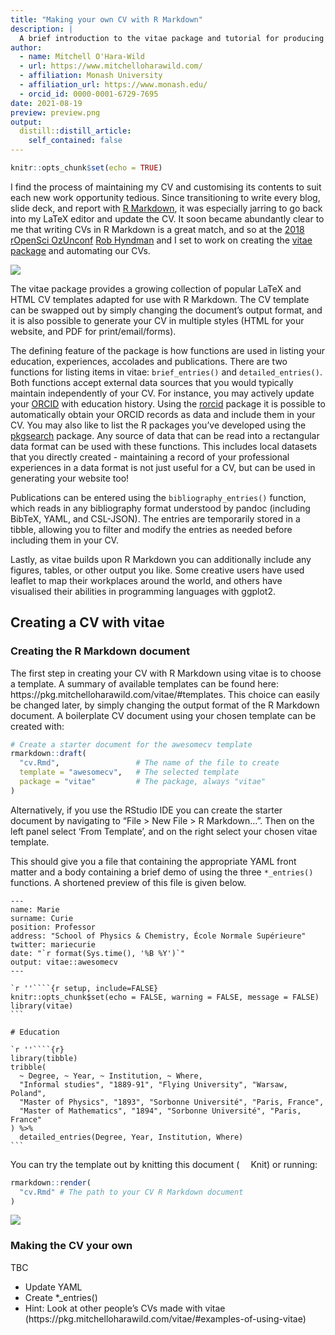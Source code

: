 ```yaml
---
title: "Making your own CV with R Markdown"
description: |
  A brief introduction to the vitae package and tutorial for producing your own data driven CV.
author:
  - name: Mitchell O'Hara-Wild
  - url: https://www.mitchelloharawild.com/
  - affiliation: Monash University
  - affiliation_url: https://www.monash.edu/
  - orcid_id: 0000-0001-6729-7695
date: 2021-08-19
preview: preview.png
output:
  distill::distill_article:
    self_contained: false
---
```



```r
knitr::opts_chunk$set(echo = TRUE)
```

I find the process of maintaining my CV and customising its contents to suit each new work opportunity tedious. Since transitioning to write every blog, slide deck, and report with [R Markdown](https://rmarkdown.rstudio.com/), it was especially jarring to go back into my LaTeX editor and update the CV. It soon became abundantly clear to me that writing CVs in R Markdown is a great match, and so at the [2018 rOpenSci OzUnconf](https://ozunconf18.ropensci.org/) [Rob Hyndman](https://robjhyndman.com/) and I set to work on creating the [vitae package](https://pkg.mitchelloharawild.com/vitae/) and automating our CVs.

<div class="l-gutter">
[![](vitae.png)](https://pkg.mitchelloharawild.com/vitae/)
</div>

The vitae package provides a growing collection of popular LaTeX and HTML CV templates adapted for use with R Markdown. The CV template can be swapped out by simply changing the document's output format, and it is also possible to generate your CV in multiple styles (HTML for your website, and PDF for print/email/forms).

The defining feature of the package is how functions are used in listing your education, experiences, accolades and publications. There are two functions for listing items in vitae: `brief_entries()` and `detailed_entries()`. Both functions accept external data sources that you would typically maintain independently of your CV. For instance, you may actively update your [ORCID](https://orcid.org) with education history. Using the [rorcid](https://docs.ropensci.org/rorcid/) package it is possible to automatically obtain your ORCID records as data and include them in your CV. You may also like to list the R packages you've developed using the [pkgsearch](https://r-hub.github.io/pkgsearch/) package. Any source of data that can be read into a rectangular data format can be used with these functions. This includes local datasets that you directly created - maintaining a record of your professional experiences in a data format is not just useful for a CV, but can be used in generating your website too!

Publications can be entered using the `bibliography_entries()` function, which reads in any bibliography format understood by pandoc (including BibTeX, YAML, and CSL-JSON). The entries are temporarily stored in a tibble, allowing you to filter and modify the entries as needed before including them in your CV.

Lastly, as vitae builds upon R Markdown you can additionally include any figures, tables, or other output you like. Some creative users have used leaflet to map their workplaces around the world, and others have visualised their abilities in programming languages with ggplot2.

## Creating a CV with vitae

### Creating the R Markdown document

The first step in creating your CV with R Markdown using vitae is to choose a template. A summary of available templates can be found here: https://pkg.mitchelloharawild.com/vitae/#templates. This choice can easily be changed later, by simply changing the output format of the R Markdown document. A boilerplate CV document using your chosen template can be created with:

```r
# Create a starter document for the awesomecv template
rmarkdown::draft(
  "cv.Rmd",                 # The name of the file to create
  template = "awesomecv",   # The selected template
  package = "vitae"         # The package, always "vitae"
)
```

Alternatively, if you use the RStudio IDE you can create the starter document by navigating to "File > New File > R Markdown...". Then on the left panel select 'From Template', and on the right select your chosen vitae template.

This should give you a file that containing the appropriate YAML front matter and a body containing a brief demo of using the three `*_entries()` functions. A shortened preview of this file is given below.

````
---
name: Marie
surname: Curie
position: Professor
address: "School of Physics & Chemistry, École Normale Supérieure"
twitter: mariecurie
date: "`r format(Sys.time(), '%B %Y')`"
output: vitae::awesomecv
---

`r ''````{r setup, include=FALSE}
knitr::opts_chunk$set(echo = FALSE, warning = FALSE, message = FALSE)
library(vitae)
```

# Education

`r ''````{r}
library(tibble)
tribble(
  ~ Degree, ~ Year, ~ Institution, ~ Where,
  "Informal studies", "1889-91", "Flying University", "Warsaw, Poland",
  "Master of Physics", "1893", "Sorbonne Université", "Paris, France",
  "Master of Mathematics", "1894", "Sorbonne Université", "Paris, France"
) %>% 
  detailed_entries(Degree, Year, Institution, Where)
```

````


You can try the template out by knitting this document (<span><img src="knit.png" style="height: 1em;"></img></span> Knit) or running:

```r
rmarkdown::render(
  "cv.Rmd" # The path to your CV R Markdown document
)
```

![](awesomecv.png)

### Making the CV your own

TBC

- Update YAML
- Create *_entries()
- Hint: Look at other people's CVs made with vitae (https://pkg.mitchelloharawild.com/vitae/#examples-of-using-vitae)
